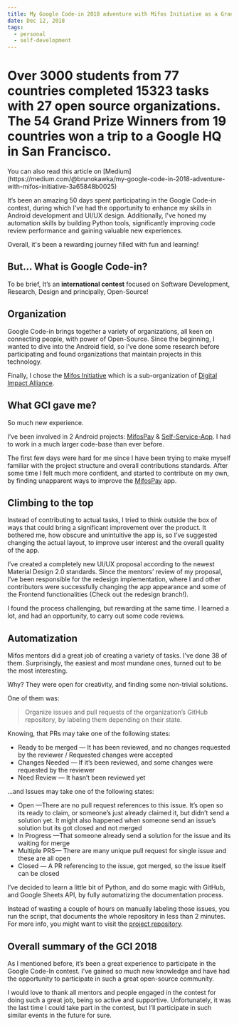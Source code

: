 ```yaml
---
title: My Google Code-in 2018 adventure with Mifos Initiative as a Grand Prize Winner
date: Dec 12, 2018
tags:
  - personal
  - self-development
---
```


# Over 3000 students from 77 countries completed 15323 tasks with 27 open source organizations. The 54 Grand Prize Winners from 19 countries won a trip to a Google HQ in San Francisco.

<MdxAside>
  You can also read this article on
  [Medium](https://medium.com/@brunokawka/my-google-code-in-2018-adventure-with-mifos-initiative-3a65848b0025)
</MdxAside>

It’s been an amazing 50 days spent participating in the Google Code-in contest, during which I've had the opportunity to enhance my skills in Android development and UI/UX design. Additionally, I've honed my automation skills by building Python tools, significantly improving code review performance and gaining valuable new experiences.

Overall, it's been a rewarding journey filled with fun and learning!

## But… What is Google Code-in?

To be brief, It’s an **international contest** focused on Software Development, Research, Design and principally, Open-Source!

<MdxImage
  width={600}
  height={196}
  caption='Google Code-in logo'
  src='https://vsupu83zlkfucch6.public.blob.vercel-storage.com/content/articles/google-code-in/google-code-in-logo-JuVhrzv1ydYx7TmhMIFj5IhPZF6jbu.png'
  alt='Google Code-in Logo'
/>

## Organization

Google Code-in brings together a variety of organizations, all keen on connecting people, with power of Open-Source. Since the beginning, I wanted to dive into the Android field, so I’ve done some research before participating and found organizations that maintain projects in this technology.

Finally, I chose the [Mifos Initiative](https://mifos.org) which is a sub-organization of [Digital Impact Alliance](https://codein.withgoogle.com/archive/2018/organization/5735553819475968).

<MdxImage
  width={600}
  height={196}
  caption='Mifos Initiative Logo'
  src='https://vsupu83zlkfucch6.public.blob.vercel-storage.com/content/articles/google-code-in/mifos-logo-8QrVpzMTKRpfyKtcnuydILHbbP6jX1.png'
  alt='Mifos Initiative Logo'
/>

## What GCI gave me?

So much new experience.

I’ve been involved in 2 Android projects: [MifosPay](https://github.com/openMF/mobile-wallet) & [Self-Service-App](https://github.com/openMF/mifos-mobile). I had to work in a much larger code-base than ever before.

The first few days were hard for me since I have been trying to make myself familiar with the project structure and overall contributions standards. After some time I felt much more confident, and started to contribute on my own, by finding unapparent ways to improve the [MifosPay](https://github.com/openMF/mobile-wallet) app.

## Climbing to the top

Instead of contributing to actual tasks, I tried to think outside the box of ways that could bring a significant improvement over the product. It bothered me, how obscure and unintuitive the app is, so I’ve suggested changing the actual layout, to improve user interest and the overall quality of the app.

I’ve created a completely new UI/UX proposal according to the newest Material Design 2.0 standards. Since the mentors’ review of my proposal, I’ve been responsible for the redesign implementation, where I and other contributors were successfully changing the app appearance and some of the Frontend functionalities (Check out the redesign branch!).

I found the process challenging, but rewarding at the same time. I learned a lot, and had an opportunity, to carry out some code reviews.

<MdxImage
  width={720}
  height={2429}
  caption='My design proposal, reviewed & accepted by GCI mentors'
  src='https://vsupu83zlkfucch6.public.blob.vercel-storage.com/content/articles/google-code-in/mifos-pay-design-ix92bW7VCqP3p5C9Ct9NaRAfBVp4KQ.webp'
  alt='UI/UX design of the financial platform'
/>

## Automatization

Mifos mentors did a great job of creating a variety of tasks. I’ve done 38 of them. Surprisingly, the easiest and most mundane ones, turned out to be the most interesting.

Why? They were open for creativity, and finding some non-trivial solutions.

One of them was:

> Organize issues and pull requests of the organization’s GitHub repository, by labeling them depending on their state.

Knowing, that PRs may take one of the following states:

- Ready to be merged — It has been reviewed, and no changes requested by the reviewer / Requested changes were accepted
- Changes Needed — If it’s been reviewed, and some changes were requested by the reviewer
- Need Review — It hasn’t been reviewed yet

…and Issues may take one of the following states:

- Open —There are no pull request references to this issue. It’s open so its ready to claim, or someone’s just already claimed it, but didn’t send a solution yet. It might also happened when someone send an issue’s solution but its got closed and not merged
- In Progress —That someone already send a solution for the issue and its waiting for merge
- Multiple PRS— There are many unique pull request for single issue and these are all open
- Closed — A PR referencing to the issue, got merged, so the issue itself can be closed

I’ve decided to learn a little bit of Python, and do some magic with GitHub, and Google Sheets API, by fully automatizing the documentation process.

<MdxImage
  width={800}
  height={450}
  caption='Easy pulls documentation'
  src='https://vsupu83zlkfucch6.public.blob.vercel-storage.com/content/articles/google-code-in/easy-pulls-documentation-YPOKByQQdqKmewNt4cSsT8TXWRuCIV.gif'
  alt='A visualization of a script running in the terminal'
/>

Instead of wasting a couple of hours on manually labeling those issues, you run the script, that documents the whole repository in less than 2 minutes. For more info, you might want to visit the [project repository](https://github.com/letelete/easy-documentation).

<MdxImage
  width={1400}
  height={1018}
  caption='Demo of the Issue Documentation script running on Heroku, updating every 5 minutes'
  src='https://vsupu83zlkfucch6.public.blob.vercel-storage.com/content/articles/google-code-in/issues-docs-j2jSAyypeMqMxsz5o422h6AaLhBfn9.webp'
  alt='A Google Sheet document storing documentation of github issues with 4 columns: url, title, status, update-date.'
/>

## Overall summary of the GCI 2018

As I mentioned before, it’s been a great experience to participate in the Google Code-In contest. I’ve gained so much new knowledge and have had the opportunity to participate in such a great open-source community.

I would love to thank all mentors and people engaged in the contest for doing such a great job, being so active and supportive. Unfortunately, it was the last time I could take part in the contest, but I’ll participate in such similar events in the future for sure.
